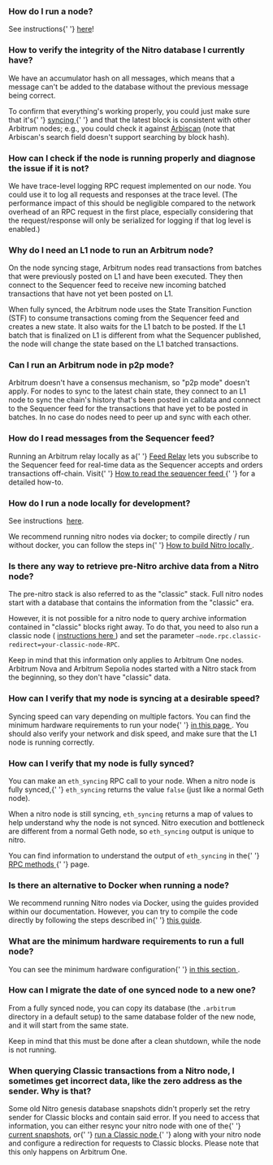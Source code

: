 ### How do I run a node?

<p>
  See instructions{' '}
  <a href="https://developer.arbitrum.io/node-running/how-tos/running-a-full-node">here</a>!
</p>

<p>

</p>

### How to verify the integrity of the Nitro database I currently have?

<p>
  We have an accumulator hash on all messages, which means that a message can't be added to the
  database without the previous message being correct.
</p>

<p>
  To confirm that everything's working properly, you could just make sure that it's{' '}
  <a href="https://docs.arbitrum.io/node-running/faq#how-can-i-verify-that-my-node-is-fully-synced">
    syncing
  </a>{' '}
  and that the latest block is consistent with other Arbitrum nodes; e.g., you could check it
  against <a href="https://arbiscan.io/">Arbiscan</a> (note that Arbiscan's search field doesn't
  support searching by block hash).
</p>

<p>

</p>

### How can I check if the node is running properly and diagnose the issue if it is not?

<p>
  We have trace-level logging RPC request implemented on our node. You could use it to log all
  requests and responses at the trace level. (The performance impact of this should be negligible
  compared to the network overhead of an RPC request in the first place, especially considering that
  the request/response will only be serialized for logging if that log level is enabled.)
</p>

<p>

</p>

### Why do I need an L1 node to run an Arbitrum node?

<p>
  On the node syncing stage, Arbitrum nodes read transactions from batches that were previously
  posted on L1 and have been executed. They then connect to the Sequencer feed to receive new
  incoming batched transactions that have not yet been posted on L1.
</p>

<p>
  When fully synced, the Arbitrum node uses the State Transition Function (STF) to consume
  transactions coming from the Sequencer feed and creates a new state. It also waits for the L1
  batch to be posted. If the L1 batch that is finalized on L1 is different from what the Sequencer
  published, the node will change the state based on the L1 batched transactions.
</p>

<p>

</p>

### Can I run an Arbitrum node in p2p mode?

<p>
  Arbitrum doesn't have a consensus mechanism, so "p2p mode" doesn't apply. For nodes to sync to the
  latest chain state, they connect to an L1 node to sync the chain's history that's been posted in
  calldata and connect to the Sequencer feed for the transactions that have yet to be posted in
  batches. In no case do nodes need to peer up and sync with each other.
</p>

### How do I read messages from the Sequencer feed?

<p>
  Running an Arbitrum relay locally as a{' '}
  <a href="https://docs.arbitrum.io/node-running/how-tos/running-a-feed-relay">Feed Relay</a> lets
  you subscribe to the Sequencer feed for real-time data as the Sequencer accepts and orders
  transactions off-chain. Visit{' '}
  <a href="https://docs.arbitrum.io/node-running/how-tos/read-sequencer-feed">
    How to read the sequencer feed
  </a>{' '}
  for a detailed how-to.
</p>

<p>

</p>

### How do I run a node locally for development?

<p>
  See instructions 
  <a href="https://developer.arbitrum.io/node-running/how-tos/local-dev-node">here</a>.
</p>

<p>
  We recommend running nitro nodes via docker; to compile directly / run without docker, you can
  follow the steps in{' '}
  <a href="https://docs.arbitrum.io/node-running/how-tos/build-nitro-locally">
    How to build Nitro locally
  </a>
  .
</p>

<p>

</p>

<p>

</p>

<p>

</p>

### Is there any way to retrieve pre-Nitro archive data from a Nitro node?

<p>
  The pre-nitro stack is also referred to as the "classic" stack. Full nitro nodes start with a
  database that contains the information from the "classic" era.
</p>

<p>
  However, it is not possible for a nitro node to query archive information contained in "classic"
  blocks right away. To do that, you need to also run a classic node (
  <a href="https://developer.arbitrum.io/node-running/how-tos/running-a-classic-node">
    instructions here
  </a>
  ) and set the parameter <code>—node.rpc.classic-redirect=your-classic-node-RPC</code>.
</p>

<p>
  Keep in mind that this information only applies to Arbitrum One nodes. Arbitrum Nova and Arbitrum
  Sepolia nodes started with a Nitro stack from the beginning, so they don't have "classic" data.
</p>

<p>

</p>

### How can I verify that my node is syncing at a desirable speed?

<p>
  Syncing speed can vary depending on multiple factors. You can find the minimum hardware
  requirements to run your node{' '}
  <a href="https://developer.arbitrum.io/node-running/how-tos/running-a-full-node#minimum-hardware-configuration">
    in this page
  </a>
  . You should also verify your network and disk speed, and make sure that the L1 node is running correctly.
</p>

<p>

</p>

### How can I verify that my node is fully synced?

<p>
  You can make an <code>eth_syncing</code> RPC call to your node. When a nitro node is fully synced,{' '}
  <code>eth_syncing</code> returns the value <code>false</code> (just like a normal Geth node).
</p>

<p>
  When a nitro node is still syncing, <code>eth_syncing</code> returns a map of values to help
  understand why the node is not synced. Nitro execution and bottleneck are different from a normal
  Geth node, so <code>eth_syncing</code> output is unique to nitro.
</p>

<p>
  You can find information to understand the output of <code>eth_syncing</code> in the{' '}
  <a href="https://docs.arbitrum.io/for-devs/concepts/differences-between-arbitrum-ethereum/rpc-methods#eth_syncing">
    RPC methods
  </a>{' '}
  page.
</p>

<p>

</p>

### Is there an alternative to Docker when running a node?

<p>
  We recommend running Nitro nodes via Docker, using the guides provided within our documentation.
  However, you can try to compile the code directly by following the steps described in{' '}
  <a href="https://developer.arbitrum.io/node-running/how-tos/build-nitro-locally">this guide</a>.
</p>

<p>

</p>

### What are the minimum hardware requirements to run a full node?

<p>
  You can see the minimum hardware configuration{' '}
  <a href="https://developer.arbitrum.io/node-running/how-tos/running-a-full-node#minimum-hardware-configuration">
    in this section
  </a>
  .
</p>

<p>

</p>

### How can I migrate the date of one synced node to a new one?

<p>
  From a fully synced node, you can copy its database (the <code>.arbitrum</code> directory in a
  default setup) to the same database folder of the new node, and it will start from the same state.
</p>

<p>Keep in mind that this must be done after a clean shutdown, while the node is not running.</p>

<p>

</p>

### When querying Classic transactions from a Nitro node, I sometimes get incorrect data, like the zero address as the sender. Why is that?

<p>
  Some old Nitro genesis database snapshots didn't properly set the retry sender for Classic blocks
  and contain said error. If you need to access that information, you can either resync your nitro
  node with one of the{' '}
  <a href="https://snapshot.arbitrum.foundation/index.html">current snapshots</a>, or{' '}
  <a href="https://docs.arbitrum.io/node-running/how-tos/running-a-classic-node">
    run a Classic node
  </a>{' '}
  along with your nitro node and configure a redirection for requests to Classic blocks. Please note
  that this only happens on Arbitrum One.
</p>

<p>

</p>

